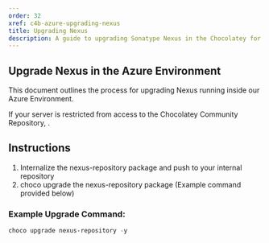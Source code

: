 ```yaml
---
order: 32
xref: c4b-azure-upgrading-nexus
title: Upgrading Nexus
description: A guide to upgrading Sonatype Nexus in the Chocolatey for Business Azure Environment
---
```


## Upgrade Nexus in the Azure Environment

This document outlines the process for upgrading Nexus running inside our Azure Environment.

If your server is restricted from access to the Chocolatey Community Repository, <Xref title="internalize the package to your internal repository" value="package-internalizer" />.

## Instructions

1. Internalize the nexus-repository package and push to your internal repository
2. choco upgrade the nexus-repository package (Example command provided below)

### Example Upgrade Command:

```powershell
choco upgrade nexus-repository -y
```
